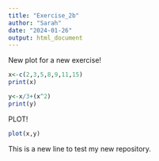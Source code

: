 ```yaml
---
title: "Exercise_2b"
author: "Sarah"
date: "2024-01-26"
output: html_document
---
```


New plot for a new exercise!
```r
x<-c(2,3,5,8,9,11,15)
print(x)
```
```r
y<-x/3+(x^2)
print(y)
```
PLOT!

```r
plot(x,y)
```
This is a new line to test my new repository.
